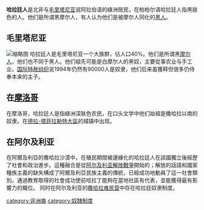 '''哈拉廷人'''是北非与[[毛里塔尼亚|毛里塔尼亚]]说阿拉伯语的綠洲居民，在柏柏尔语哈拉廷人指黑肤色的人。他们是所谓黑摩尔人，有人认为他们是被摩尔人同化的[[黑人|黑人]]。

==毛里塔尼亚==
[[File:Les_petites_bonnes_de_Mauritanie_suscitent_un_débat_social_(5631930858).jpg|缩略图]]
哈拉廷人是毛里塔尼亚一个大族群，佔人口40%。他们是所谓黑[[摩尔人|摩尔人]]，他们也不同于黑人。他们祖先可能是白摩尔人的黑奴，主要從事农业与手工业。[[国际特赦组织|国际特赦组织]]说1994年仍然有90000人是奴隶，他们后来虽獲释但很多仍侍奉本来的主子。

==在[[摩洛哥|摩洛哥]]==
在摩洛哥，哈拉廷人是指綠洲深肤色农民，在口头文学中他们始祖是撒哈拉以南的奴隶。在[[德拉-塔菲拉勒特大區|德拉-塔菲拉勒特大區]]的城镇中出现。

== 在阿尔及利亚 ==
在阿爾及利亞的撒哈拉沙漠中，在殖民期間被邊緣化的哈拉廷人在該國獨立後經歷了社會和政治進步。這種融合是從[[阿尔及利亚战争|阿尔及利亚解放戰爭]]開始的；解放的話語和國家種族主義的缺失構成了阿爾及利亞民族主義的傳統，已經成功地動員了這一社會類別。通過教育取得的社會成功使前哈拉丁能夠在當地社區有代表，並能獲得最有影響力的職位。
同时在阿尔及利亚的[[撒哈拉难民营|撒哈拉难民营]]中存在哈拉廷奴隶制度。

{{Authority control}}

[[category:非洲裔|category:非洲裔]]
[[category:奴隸制度|category:奴隸制度]]